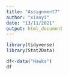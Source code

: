 ```yaml
---
title: "Assignment7"
author: "xiaoyi"
date: "13/11/2021"
output: html_document
---
```


```r
library(tidyverse)
library(Stat2Data)

df<-data("Hawks")
df
```

